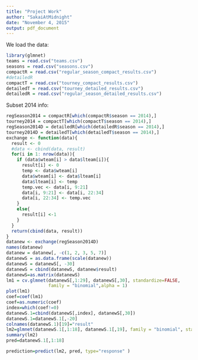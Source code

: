 ```yaml
---
title: "Project Work"
author: "SakaiAtMidnight"
date: "November 4, 2015"
output: pdf_document
---
```


We load the data:
```r
library(glmnet)
teams = read.csv("teams.csv")
seasons = read.csv("seasons.csv")
compactR = read.csv("regular_season_compact_results.csv")
#detailedR
compactT = read.csv("tourney_compact_results.csv")
detailedT = read.csv("tourney_detailed_results.csv")
detailedR = read.csv("regular_season_detailed_results.csv")
```

Subset 2014 info:
```r
regSeason2014 = compactR[which(compactR$season == 2014),]
tourney2014 = compactT[which(compactT$season == 2014),]
regSeason2014D = detailedR[which(detailedR$season == 2014),]
tourney2014D = detailedT[which(detailedT$season == 2014),]
exchange <- function(data){
  result <- 0
  #data <- cbind(data, result)
  for(i in 1: nrow(data)){
    if (data$wteam[i] > data$lteam[i]){
      result[i] <- 0
      temp <- data$wteam[i]
      data$wteam[i] <- data$lteam[i]
      data$lteam[i] <- temp
      temp.vec <- data[i, 9:21]
      data[i, 9:21] <- data[i, 22:34]
      data[i, 22:34] <- temp.vec
    }
    else{
      result[i] <-1
    }
  }
  return(cbind(data, result))
}
datanew <- exchange(regSeason2014D)
names(datanew)
datanew = datanew[, -c(1, 2, 3, 5, 7)]
datanewS = as.data.frame(scale(datanew))
datanewS = datanewS[, -30]
datanewS = cbind(datanewS, datanew$result)
datanewS=as.matrix(datanewS)
lm1 = cv.glmnet(datanewS[,1:29], datanewS[,30], standardize=FALSE, 
                family = "binomial",alpha = 1)
plot(lm1)
coef=coef(lm1)
coef=as.numeric(coef)
index=which(coef!=0)
datanewS.1=cbind(datanewS[,index], datanewS[,30])
datanewS.1=datanewS.1[,-20]
colnames(datanewS.1)[19]="result"
lm2=glmnet(datanewS.1[,1:18], datanewS.1[,19], family = "binomial", standardize = FALSE)
summary(lm2)
pred=datanewS.1[,1:18]

prediction=predict(lm2, pred, type="response" )


```
